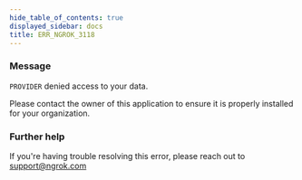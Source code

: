```yaml
---
hide_table_of_contents: true
displayed_sidebar: docs
title: ERR_NGROK_3118
---
```




### Message

`PROVIDER` denied access to your data.

Please contact the owner of this application to ensure it is properly installed for your organization.

<ErrorDetails error="err_ngrok_3118" />

### Further help

If you're having trouble resolving this error, please reach out to [support@ngrok.com](mailto:support@ngrok.com?subject=Help%20with%20ERR_NGROK_3118)
